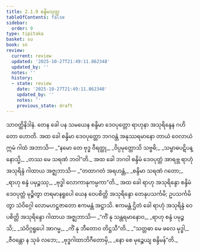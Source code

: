 ```yaml
---
title: 2.1.9 စန္ဒိမသုတ္တ
tableOfContents: false
sidebar:
  order: 9
type: tipitaka
basket: su
book: sn
review:
  current: review
  updated: '2025-10-27T21:49:11.862348'
  updated_by: ''
  notes: ''
  history:
  - state: review
    date: '2025-10-27T21:49:11.862348'
    updated_by: ''
    notes: ''
    previous_state: draft
---
```



<ReviewStatus review={frontmatter.review} showDetails={true} />

<HypothesisAnnotation frontmatter={frontmatter} />

<DynamicBreadcrumb />

<Division number="90" book="sn" e="ch" v="18" p="294">

<Paragraph number="412" book="sn">
သာဝတ္ထိနိဒါနံ. တေန ခေါ ပန သမယေန စန္ဒိမာ ဒေဝပုတ္တော ရာဟုနာ အသုရိန္ဒေန ဂဟိတော ဟောတိ. အထ ခေါ စန္ဒိမာ ဒေဝပုတ္တော ဘဂဝန္တံ အနုဿရမာနော တာယံ ဝေလာယံ ဣမံ ဂါထံ အဘာသိ—
</Paragraph>

<Paragraph number="413" type="verses" book="sn">
_“နမော တေ ဗုဒ္ဓ ဝီရတ္ထု,_  
_ဝိပ္ပမုတ္တောသိ သဗ္ဗဓိ;_  
_သမ္ဗာဓပဋိပန္နောသ္မိ,_  
_တဿ မေ သရဏံ ဘဝါ”တိ._  

</Paragraph>

<Paragraph number="414" book="sn">
အထ ခေါ ဘဂဝါ စန္ဒိမံ ဒေဝပုတ္တံ အာရဗ္ဘ ရာဟုံ အသုရိန္ဒံ ဂါထာယ အဇ္ဈဘာသိ—
</Paragraph>

<Paragraph number="415" type="verses" book="sn">
_“တထာဂတံ အရဟန္တံ,_  
_စန္ဒိမာ သရဏံ ဂတော;_  
_ရာဟု စန္ဒံ ပမုဉ္စဿု,_  
_ဗုဒ္ဓါ လောကာနုကမ္ပကာ”တိ._  

</Paragraph>

<Paragraph number="416" book="sn">
အထ ခေါ ရာဟု အသုရိန္ဒော စန္ဒိမံ ဒေဝပုတ္တံ မုဉ္စိတွာ တရမာနရူပေါ ယေန ဝေပစိတ္တိ အသုရိန္ဒော တေနုပသင်္ကမိ; ဥပသင်္ကမိတွာ သံဝိဂ္ဂေါ လောမဟဋ္ဌဇာတော ဧကမန္တံ အဋ္ဌာသိ. ဧကမန္တံ ဌိတံ ခေါ ရာဟုံ အသုရိန္ဒံ ဝေပစိတ္တိ အသုရိန္ဒော ဂါထာယ အဇ္ဈဘာသိ—
</Paragraph>

<Paragraph number="417" type="verses" book="sn">
_“ကိံ နု သန္တရမာနောဝ,_  
_ရာဟု စန္ဒံ ပမုဉ္စသိ;_  
_သံဝိဂ္ဂရူပေါ အာဂမ္မ,_  
_ကိံ နု ဘီတောဝ တိဋ္ဌသီ”တိ._  

</Paragraph>

<Paragraph number="418" type="verses" book="sn">
_“သတ္တဓာ မေ ဖလေ မုဒ္ဓါ,_  
_ဇီဝန္တော န သုခံ လဘေ;_  
_ဗုဒ္ဓဂါထာဘိဂီတောမှိ,_  
_နော စေ မုဉ္စေယျ စန္ဒိမန်”တိ._
</Paragraph>
</Division>